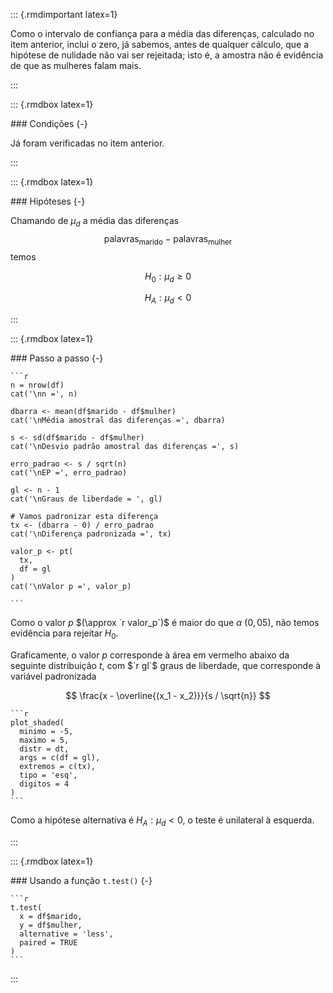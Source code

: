 
   ::: {.rmdimportant latex=1}
   
   Como o intervalo de confiança para a média das diferenças, calculado no item anterior, inclui o zero, já sabemos, antes de qualquer cálculo, que [a hipótese de nulidade não vai ser rejeitada]{.hl}; isto é, [a amostra não é evidência de que as mulheres falam mais]{.hl}. 
   
   :::

   ::: {.rmdbox latex=1}

   ### Condições {-}

   Já foram verificadas no item anterior.

   :::

   ::: {.rmdbox latex=1}
   
   ### Hipóteses {-}
   
   Chamando de $\mu_d$ a média das diferenças $$\text{palavras}_\text{marido} - \text{palavras}_\text{mulher}$$ temos
   
   $$
   H_0 : \mu_d \geq 0
   $$
   
   $$
   H_A : \mu_d < 0
   $$
   
   :::

   ::: {.rmdbox latex=1}
   
   ### Passo a passo {-}

    ```r
    n = nrow(df)
    cat('\nn =', n)
    
    dbarra <- mean(df$marido - df$mulher)
    cat('\nMédia amostral das diferenças =', dbarra)
    
    s <- sd(df$marido - df$mulher)
    cat('\nDesvio padrão amostral das diferenças =', s)
    
    erro_padrao <- s / sqrt(n)
    cat('\nEP =', erro_padrao)
    
    gl <- n - 1
    cat('\nGraus de liberdade = ', gl)
    
    # Vamos padronizar esta diferença
    tx <- (dbarra - 0) / erro_padrao
    cat('\nDiferença padronizada =', tx)
    
    valor_p <- pt(
      tx, 
      df = gl
    )
    cat('\nValor p =', valor_p)      
    
    ```

   Como o valor $p$ $(\approx `r valor_p`)$ é maior do que $\alpha$ ($0{,}05$), [não temos evidência para rejeitar $H_0$]{.hl}.
   
   Graficamente, o valor $p$ corresponde à área em vermelho abaixo da seguinte distribuição $t$, com $`r gl`$ graus de liberdade, que corresponde à variável padronizada
   
   $$
   \frac{x - \overline{(x_1 - x_2)}}{s / \sqrt{n}}
   $$

    ```r
    plot_shaded(
      minimo = -5,
      maximo = 5,
      distr = dt,
      args = c(df = gl),
      extremos = c(tx),
      tipo = 'esq',
      digitos = 4
    )
    ```
   
   Como a hipótese alternativa é $H_A : \mu_d < 0$, o teste é unilateral à esquerda.
   
   :::

   ::: {.rmdbox latex=1}
   
   ### Usando a função `t.test()` {-}

    ```r
    t.test(
      x = df$marido,
      y = df$mulher,
      alternative = 'less',
      paired = TRUE
    )    
    ```

   :::

